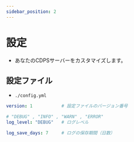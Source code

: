 ```yaml
---
sidebar_position: 2
---
```


# 設定
- あなたのCDPSサーバーをカスタマイズします。

## 設定ファイル
- `./config.yml`
```yml
version: 1           # 設定ファイルのバージョン番号

# "DEBUG" , "INFO" , "WARN" , "ERROR"
log_level: "DEBUG"   # ログレベル

log_save_days: 7     # ログの保存期間（日数）
```